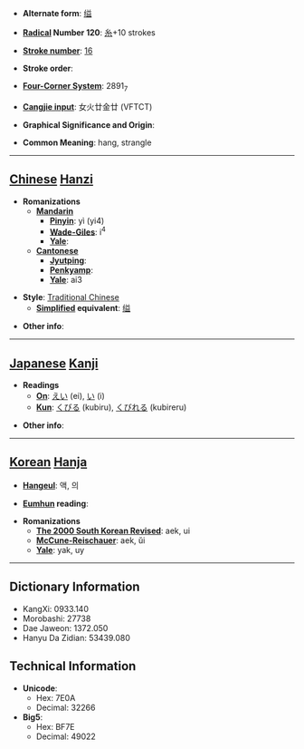 * '''Alternate form''': [[缢]]

* '''[[Wiktionary:Chinese radical index| Radical]] Number 120''': [[Wiktionary:Chinese radical index 糸|糸]]+10 strokes

* '''[[Wiktionary:Chinese total strokes index|Stroke number]]''': [[Wiktionary:Chinese total strokes index 16|16]]

* '''Stroke order''': 

* '''[[Wiktionary:Chinese four corner index|Four-Corner System]]''': 2891<sub>7</sub>

* '''[[Wiktionary:Chinese Cangjie index|Cangjie input]]''': 女火廿金廿 (VFTCT)

* '''Graphical Significance and Origin''': 

* '''Common Meaning''': hang, strangle

----

== [[Chinese]] [[Hanzi]] ==

* '''Romanizations'''
** '''[[Mandarin]]'''
*** '''[[Pinyin]]''': yì (yi4)
*** '''[[Wade-Giles]]''': i<sup>4</sup>
*** '''[[Yale]]''': 
** '''[[Cantonese]]'''
*** '''[[Jyutping]]''':
*** '''[[Penkyamp]]''': 
*** '''[[Yale]]''': ai3

* '''Style''': [[Traditional Chinese]] 
** '''[[Simplified Chinese|Simplified]] equivalent''': [[缢]]

* '''Other info''': 

----

== [[Japanese]] [[Kanji]] ==

* '''Readings'''
** '''[[On]]''': [[えい]] (ei), [[い]] (i)
** '''[[Kun]]''': [[くびる]] (kubiru), [[くびれる]] (kubireru)

* '''Other info''':  

----

== [[Korean]] [[Hanja]] ==

* '''[[Hangeul]]''': 액, 의

* '''[[Eumhun]] reading''': 

* '''Romanizations'''
** '''[[The 2000 South Korean Revised Romanization|The 2000 South Korean Revised]]''': aek, ui
** '''[[McCune-Reischauer]]''': aek, ŭi
** '''[[Yale]]''': yak, uy

----

== Dictionary Information ==

* KangXi: 0933.140
* Morobashi: 27738
* Dae Jaweon: 1372.050
* Hanyu Da Zidian: 53439.080

== Technical Information ==

* '''Unicode''':
** Hex: 7E0A
** Decimal: 32266
* '''Big5''':
** Hex: BF7E
** Decimal: 49022